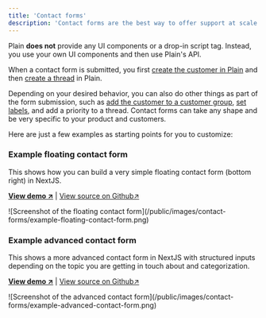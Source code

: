 ```yaml
---
title: 'Contact forms'
description: 'Contact forms are the best way to offer support at scale. With contact forms, you can pre-triage every support request so that when you know exactly what to prioritize in Plain.'
---
```


Plain **does not** provide any UI components or a drop-in script tag. Instead, you use your own UI components and then use Plain's API.

When a contact form is submitted, you first [create the customer in Plain](/pages/graphql/customers/upsert) and then [create a thread](/pages/graphql/threads/create) in Plain.

Depending on your desired behavior, you can also do other things as part of the form submission, such as [add the customer to a customer group](/graphql/customers/customer-groups), [set labels](/labels-setup), and add a priority to a thread. Contact forms can take any shape and be very specific to your product and customers.

Here are just a few examples as starting points for you to customize:

### Example floating contact form

This shows how you can build a very simple floating contact form (bottom right) in NextJS.

[**View demo ↗**](https://example-nextjs-floating-form.vercel.app/) | [View source on Github↗](https://github.com/team-plain/example-nextjs-floating-form)

<Frame>
  ![Screenshot of the floating contact
  form](/public/images/contact-forms/example-floating-contact-form.png)
</Frame>

### Example advanced contact form

This shows a more advanced contact form in NextJS with structured inputs depending on the topic you are getting in touch about and categorization.

[**View demo ↗**](https://example-nextjs-advanced-contact-form.vercel.app/) | [View source on Github↗](https://github.com/team-plain/example-nextjs-advanced-contact-form)

<Frame>
  ![Screenshot of the advanced contact
  form](/public/images/contact-forms/example-advanced-contact-form.png)
</Frame>

